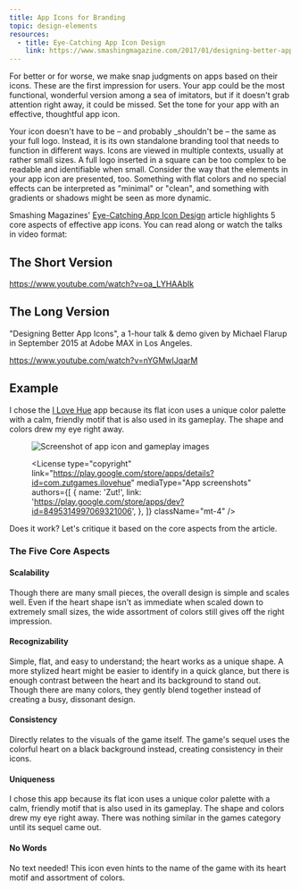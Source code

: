 ```yaml
---
title: App Icons for Branding
topic: design-elements
resources:
  - title: Eye-Catching App Icon Design
    link: https://www.smashingmagazine.com/2017/01/designing-better-app-icons/
---
```


For better or for worse, we make snap judgments on apps based on their icons. These are the first impression for users. Your app could be the most functional, wonderful version among a sea of imitators, but if it doesn't grab attention right away, it could be missed. Set the tone for your app with an effective, thoughtful app icon.

Your icon doesn't have to be – and probably \_shouldn't be – the same as your full logo. Instead, it is its own standalone branding tool that needs to function in different ways. Icons are viewed in multiple contexts, usually at rather small sizes. A full logo inserted in a square can be too complex to be readable and identifiable when small. Consider the way that the elements in your app icon are presented, too. Something with flat colors and no special effects can be interpreted as "minimal" or "clean", and something with gradients or shadows might be seen as more dynamic.

Smashing Magazines' [Eye-Catching App Icon Design](https://www.smashingmagazine.com/2017/01/designing-better-app-icons/) article highlights 5 core aspects of effective app icons. You can read along or watch the talks in video format:

## The Short Version

https://www.youtube.com/watch?v=oa_LYHAAbIk

## The Long Version

"Designing Better App Icons", a 1-hour talk & demo given by Michael Flarup in September 2015 at Adobe MAX in Los Angeles.

https://www.youtube.com/watch?v=nYGMwIJqarM

## Example

I chose the [I Love Hue](https://play.google.com/store/apps/details?id=com.zutgames.ilovehue) app because its flat icon uses a unique color palette with a calm, friendly motif that is also used in its gameplay. The shape and colors drew my eye right away.

<figure>

<Img src="i-love-hue.png" alt="Screenshot of app icon and gameplay images" />

<License
  type="copyright"
  link="https://play.google.com/store/apps/details?id=com.zutgames.ilovehue"
  mediaType="App screenshots"
  authors={[
    {
      name: 'Zut!',
      link: 'https://play.google.com/store/apps/dev?id=8495314997069321006',
    },
  ]}
  className="mt-4"
/>

</figure>

Does it work? Let's critique it based on the core aspects from the article.

### The Five Core Aspects

#### Scalability

Though there are many small pieces, the overall design is simple and scales well. Even if the heart shape isn't as immediate when scaled down to extremely small sizes, the wide assortment of colors still gives off the right impression.

#### Recognizability

Simple, flat, and easy to understand; the heart works as a unique shape. A more stylized heart might be easier to identify in a quick glance, but there is enough contrast between the heart and its background to stand out. Though there are many colors, they gently blend together instead of creating a busy, dissonant design.

#### Consistency

Directly relates to the visuals of the game itself. The game's sequel uses the colorful heart on a black background instead, creating consistency in their icons.

#### Uniqueness

I chose this app because its flat icon uses a unique color palette with a calm, friendly motif that is also used in its gameplay. The shape and colors drew my eye right away. There was nothing similar in the games category until its sequel came out.

#### No Words

No text needed! This icon even hints to the name of the game with its heart motif and assortment of colors.
